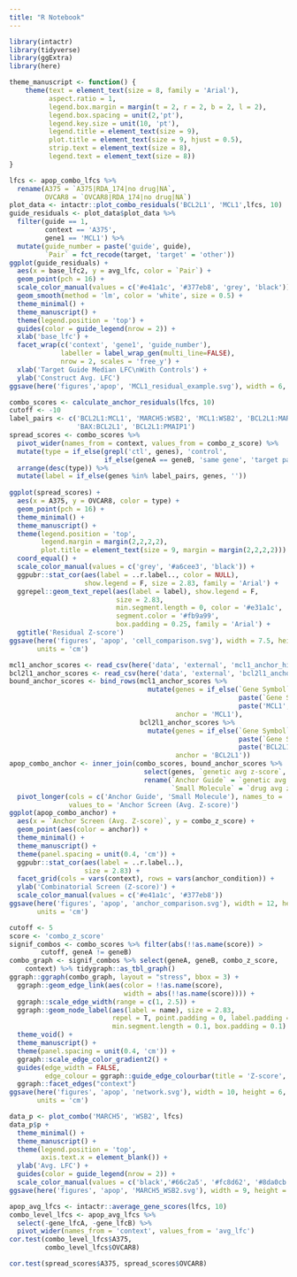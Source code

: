 ```yaml
---
title: "R Notebook"
---
```


```r
library(intactr)
library(tidyverse)
library(ggExtra)
library(here)

theme_manuscript <- function() {
    theme(text = element_text(size = 8, family = 'Arial'), 
          aspect.ratio = 1,
          legend.box.margin = margin(t = 2, r = 2, b = 2, l = 2),
          legend.box.spacing = unit(2,'pt'), 
          legend.key.size = unit(10, 'pt'), 
          legend.title = element_text(size = 9),
          plot.title = element_text(size = 9, hjust = 0.5), 
          strip.text = element_text(size = 8),
          legend.text = element_text(size = 8))
}
```

```r
lfcs <- apop_combo_lfcs %>%
  rename(A375 = `A375|RDA_174|no drug|NA`, 
         OVCAR8 = `OVCAR8|RDA_174|no drug|NA`)
plot_data <- intactr::plot_combo_residuals('BCL2L1', 'MCL1',lfcs, 10)
guide_residuals <- plot_data$plot_data %>%
  filter(guide == 1,
         context == 'A375', 
         gene1 == 'MCL1') %>%
  mutate(guide_number = paste('guide', guide), 
         `Pair` = fct_recode(target, 'target' = 'other'))
ggplot(guide_residuals) +
  aes(x = base_lfc2, y = avg_lfc, color = `Pair`) +
  geom_point(pch = 16) +
  scale_color_manual(values = c('#e41a1c', '#377eb8', 'grey', 'black')) +
  geom_smooth(method = 'lm', color = 'white', size = 0.5) +
  theme_minimal() +
  theme_manuscript() +
  theme(legend.position = 'top') +
  guides(color = guide_legend(nrow = 2)) +
  xlab('base_lfc') +
  facet_wrap(c('context', 'gene1', 'guide_number'), 
             labeller = label_wrap_gen(multi_line=FALSE),
             nrow = 2, scales = 'free_y') +
  xlab('Target Guide Median LFC\nWith Controls') +
  ylab('Construct Avg. LFC') 
ggsave(here('figures','apop', 'MCL1_residual_example.svg'), width = 6, height = 7, units = 'cm')
```


```r
combo_scores <- calculate_anchor_residuals(lfcs, 10)
cutoff <- -10
label_pairs <- c('BCL2L1:MCL1', 'MARCH5:WSB2', 'MCL1:WSB2', 'BCL2L1:MARCH5',
                 'BAX:BCL2L1', 'BCL2L1:PMAIP1')
spread_scores <- combo_scores %>%
  pivot_wider(names_from = context, values_from = combo_z_score) %>%
  mutate(type = if_else(grepl('ctl', genes), 'control', 
                        if_else(geneA == geneB, 'same gene', 'target pair'))) %>%
  arrange(desc(type)) %>%
  mutate(label = if_else(genes %in% label_pairs, genes, '')) 
                         
ggplot(spread_scores) +
  aes(x = A375, y = OVCAR8, color = type) +
  geom_point(pch = 16) +
  theme_minimal() +
  theme_manuscript() +
  theme(legend.position = 'top', 
        legend.margin = margin(2,2,2,2),
        plot.title = element_text(size = 9, margin = margin(2,2,2,2))) +
  coord_equal() +
  scale_color_manual(values = c('grey', '#a6cee3', 'black')) +
  ggpubr::stat_cor(aes(label = ..r.label.., color = NULL),
                   show.legend = F, size = 2.83, family = 'Arial') +
  ggrepel::geom_text_repel(aes(label = label), show.legend = F, 
                           size = 2.83,  
                           min.segment.length = 0, color = '#e31a1c',
                           segment.color = '#fb9a99',
                           box.padding = 0.25, family = 'Arial') +
  ggtitle('Residual Z-score')
ggsave(here('figures', 'apop', 'cell_comparison.svg'), width = 7.5, height = 7.5, 
       units = 'cm')
```

```r
mcl1_anchor_scores <- read_csv(here('data', 'external', 'mcl1_anchor_hits.csv'))
bcl2l1_anchor_scores <- read_csv(here('data', 'external', 'bcl2l1_anchor_hits.csv'))
bound_anchor_scores <- bind_rows(mcl1_anchor_scores %>%
                                   mutate(genes = if_else(`Gene Symbol` < 'MCL1', 
                                                          paste(`Gene Symbol`, 'MCL1', sep = ':'),
                                                          paste('MCL1', `Gene Symbol`, sep = ':')), 
                                          anchor = 'MCL1'),
                                 bcl2l1_anchor_scores %>%
                                   mutate(genes = if_else(`Gene Symbol` < 'BCL2L1', 
                                                          paste(`Gene Symbol`, 'BCL2L1', sep = ':'),
                                                          paste('BCL2L1', `Gene Symbol`, sep = ':')),
                                          anchor = 'BCL2L1'))
apop_combo_anchor <- inner_join(combo_scores, bound_anchor_scores %>% 
                                  select(genes, `genetic avg z-score`, `drug avg z-score`, anchor) %>%
                                  rename(`Anchor Guide` = `genetic avg z-score`, 
                                         `Small Molecule` = `drug avg z-score`)) %>%
  pivot_longer(cols = c('Anchor Guide', 'Small Molecule'), names_to = 'anchor_condition', 
               values_to = 'Anchor Screen (Avg. Z-score)') 
ggplot(apop_combo_anchor) +
  aes(x = `Anchor Screen (Avg. Z-score)`, y = combo_z_score) +
  geom_point(aes(color = anchor)) +
  theme_minimal() +
  theme_manuscript() +
  theme(panel.spacing = unit(0.4, 'cm')) +
  ggpubr::stat_cor(aes(label = ..r.label..), 
                   size = 2.83) +
  facet_grid(cols = vars(context), rows = vars(anchor_condition)) +
  ylab('Combinatorial Screen (Z-score)') +
  scale_color_manual(values = c('#e41a1c', '#377eb8'))
ggsave(here('figures', 'apop', 'anchor_comparison.svg'), width = 12, height = 12, 
       units = 'cm')
``` 


```r
cutoff <- 5
score <- 'combo_z_score'
signif_combos <- combo_scores %>% filter(abs(!!as.name(score)) > 
        cutoff, geneA != geneB)
combo_graph <- signif_combos %>% select(geneA, geneB, combo_z_score, 
    context) %>% tidygraph::as_tbl_graph()
ggraph::ggraph(combo_graph, layout = "stress", bbox = 3) + 
  ggraph::geom_edge_link(aes(color = !!as.name(score), 
                             width = abs(!!as.name(score)))) + 
  ggraph::scale_edge_width(range = c(1, 2.5)) + 
  ggraph::geom_node_label(aes(label = name), size = 2.83,
                          repel = T, point.padding = 0, label.padding = 0.1, 
                          min.segment.length = 0.1, box.padding = 0.1) + 
  theme_void() + 
  theme_manuscript() +
  theme(panel.spacing = unit(0.4, 'cm')) + 
  ggraph::scale_edge_color_gradient2() + 
  guides(edge_width = FALSE, 
         edge_colour = ggraph::guide_edge_colourbar(title = 'Z-score', barwidth = 0.5)) +
  ggraph::facet_edges("context")
ggsave(here('figures', 'apop', 'network.svg'), width = 10, height = 6, 
       units = 'cm')
```

```r
data_p <- plot_combo('MARCH5', 'WSB2', lfcs)
data_p$p +
  theme_minimal() +
  theme_manuscript() +
  theme(legend.position = 'top',
        axis.text.x = element_blank()) +
  ylab('Avg. LFC') +
  guides(color = guide_legend(nrow = 2)) +
  scale_color_manual(values = c('black','#66c2a5', '#fc8d62', '#8da0cb'))
ggsave(here('figures', 'apop', 'MARCH5_WSB2.svg'), width = 9, height = 5.5, units = 'cm')
```

```r
apop_avg_lfcs <- intactr::average_gene_scores(lfcs, 10)
combo_level_lfcs <- apop_avg_lfcs %>%
  select(-gene_lfcA, -gene_lfcB) %>%
  pivot_wider(names_from = 'context', values_from = 'avg_lfc')
cor.test(combo_level_lfcs$A375,
         combo_level_lfcs$OVCAR8)
```

```r
cor.test(spread_scores$A375, spread_scores$OVCAR8)
```


